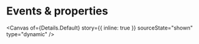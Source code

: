
<Meta of={Details} name="Events & properties" />

# Events & properties

<Canvas
  of={Details.Default}
  story={{ inline: true }}
  sourceState="shown"
  type="dynamic"
/>

<Controls of={Details.Default} sort="requiredFirst" />
